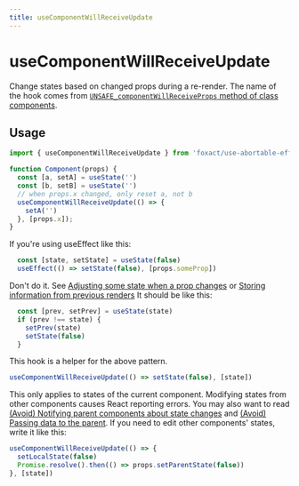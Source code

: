 ```yaml
---
title: useComponentWillReceiveUpdate
---
```


# useComponentWillReceiveUpdate


<ExportMetaInfo />

Change states based on changed props during a re-render. The name of the hook comes from [`UNSAFE_componentWillReceiveProps` method of class components](https://react.dev/reference/react/Component#unsafe_componentwillreceiveprops).

## Usage

```js
import { useComponentWillReceiveUpdate } from 'foxact/use-abortable-effect';

function Component(props) {
  const [a, setA] = useState('')
  const [b, setB] = useState('')
  // when props.x changed, only reset a, not b
  useComponentWillReceiveUpdate(() => {
    setA('')
  }, [props.x]);
}
```

If you're using useEffect like this:

```js
  const [state, setState] = useState(false)
  useEffect(() => setState(false), [props.someProp])
```

Don't do it. See [Adjusting some state when a prop changes](https://react.dev/learn/you-might-not-need-an-effect#adjusting-some-state-when-a-prop-changes) or [Storing information from previous renders](https://react.dev/reference/react/useState#storing-information-from-previous-renders)
It should be like this:
```js
  const [prev, setPrev] = useState(state)
  if (prev !== state) {
    setPrev(state)
    setState(false)
  }
```

This hook is a helper for the above pattern.

```js
useComponentWillReceiveUpdate(() => setState(false), [state])
```

This only applies to states of the current component.
Modifying states from other components causes React reporting errors.
You may also want to read [(Avoid) Notifying parent components about state changes](https://react.dev/learn/you-might-not-need-an-effect#notifying-parent-components-about-state-changes) and [(Avoid) Passing data to the parent](https://react.dev/learn/you-might-not-need-an-effect#passing-data-to-the-parent).
If you need to edit other components' states, write it like this:

```js
useComponentWillReceiveUpdate(() => {
  setLocalState(false)
  Promise.resolve().then(() => props.setParentState(false))
}, [state])
```
